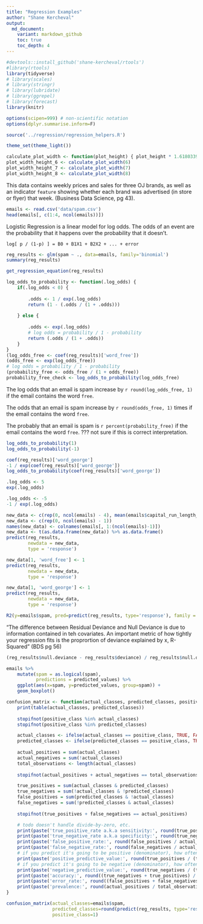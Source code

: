 ```yaml
---
title: "Regression Examples"
author: "Shane Kercheval"
output:
  md_document:
    variant: markdown_github
    toc: true
    toc_depth: 4
---
```


```r
#devtools::install_github('shane-kercheval/rtools')
#library(rtools)
library(tidyverse)
# library(scales)
# library(stringr)
# library(lubridate)
# library(ggrepel)
# library(forecast)
library(knitr)

options(scipen=999) # non-scientific notation
options(dplyr.summarise.inform=F)

source('../regression/regression_helpers.R')

theme_set(theme_light())

calculate_plot_width <- function(plot_height) { plot_height * 1.61803398875 }
plot_width_height_6 <- calculate_plot_width(6)
plot_width_height_7 <- calculate_plot_width(7)
plot_width_height_8 <- calculate_plot_width(8)
```

This data contains weekly prices and sales for three OJ brands, as well as an indicator `feature` showing whether each brand was advertised (in store or flyer) that week. (Business Data Science, pg 43).

```r
emails <- read.csv('data/spam.csv')
head(emails[, c(1:4, ncol(emails))])
```

Logistic Regression is a linear model for log odds. The odds of an event are the probability that it happens over the probability that it doesn't.

`log[ p / (1-p) ] = B0 + B1X1 + B2X2 + ... + error`

```r
reg_results <- glm(spam ~ ., data=emails, family='binomial')
summary(reg_results)
```

```r
get_regression_equation(reg_results)
```

```r
log_odds_to_probability <- function(.log_odds) {
    if(.log_odds < 0) {
        
        .odds <- 1 / exp(.log_odds)
        return (1 - (.odds / (1 + .odds)))
        
    } else {
    
        .odds <- exp(.log_odds)
        # log odds = probability / 1 - probability
        return (.odds / (1 + .odds))
    }
}
(log_odds_free <- coef(reg_results)['word_free'])
(odds_free <- exp(log_odds_free))
# log odds = probability / 1 - probability
(probability_free <- odds_free / (1 + odds_free))
probability_free_check <- log_odds_to_probability(log_odds_free)
```

The log odds that an email is spam increase by ``r round(log_odds_free, 1)`` if the email contains the word `free`.

The odds that an email is spam increase by ``r round(odds_free, 1)`` times if the email contains the word `free`.

The probably that an email is spam is ``r percent(probability_free)`` if the email contains the word `free`. ??? not sure if this is correct interpretation.

```r
log_odds_to_probability(1)
log_odds_to_probability(-1)
```

```r
coef(reg_results)['word_george']
-1 / exp(coef(reg_results)['word_george'])
log_odds_to_probability(coef(reg_results)['word_george'])
```

```r
.log_odds <- 5
exp(.log_odds)

.log_odds <- -5
-1 / exp(.log_odds)
```

```r
new_data <- c(rep(0, ncol(emails) - 4), mean(emails$capital_run_length_average), mean(emails$capital_run_length_longest), mean(emails$capital_run_length_total))
new_data <- c(rep(0, ncol(emails) - 1))
names(new_data) <- colnames(emails[, 1:(ncol(emails)-1)])
new_data <- t(as.data.frame(new_data)) %>% as.data.frame()
predict(reg_results,
        newdata = new_data,
        type = 'response')

new_data[1, 'word_free'] <- 1
predict(reg_results,
        newdata = new_data,
        type = 'response')

new_data[1, 'word_george'] <- 1
predict(reg_results,
        newdata = new_data,
        type = 'response')
```

```r
R2(y=emails$spam, pred=predict(reg_results, type='response'), family = 'binomial')
```

"The difference between Residual Deviance and Null Deviance is due to information contained in teh covariates. An important metric of how tightly your regression fits is the proprortion of deviance explained by x, R-Squared" (BDS pg 56)

```r
(reg_results$null.deviance - reg_results$deviance) / reg_results$null.deviance
```

```r
emails %>%
    mutate(spam = as.logical(spam),
           predictions = predicted_values) %>%
    ggplot(aes(x=spam, y=predicted_values, group=spam)) +
    geom_boxplot()
```

```r
confusion_matrix <- function(actual_classes, predicted_classes, positive_class) {
    print(table(actual_classes, predicted_classes))
    
    stopifnot(positive_class %in% actual_classes)
    stopifnot(positive_class %in% predicted_classes)

    actual_classes <- ifelse(actual_classes == positive_class, TRUE, FALSE)
    predicted_classes <- ifelse(predicted_classes == positive_class, TRUE, FALSE)
    
    actual_positives = sum(actual_classes)
    actual_negatives = sum(!actual_classes)
    total_observations <- length(actual_classes)
    
    stopifnot(actual_positives + actual_negatives == total_observations)

    true_positives = sum(actual_classes & predicted_classes)
    true_negatives = sum(!actual_classes & !predicted_classes)
    false_positives = sum(predicted_classes & !actual_classes)
    false_negatives = sum(!predicted_classes & actual_classes)
    
    stopifnot(true_positives + false_negatives == actual_positives)

    # todo doesn't handle divide-by-zero, etc.
    print(paste('true_positive_rate a.k.a sensitivity:', round(true_positives / actual_positives, 4)))
    print(paste('true_negative_rate a.k.a specificity:', round(true_negatives / actual_negatives, 4)))
    print(paste('false_positive_rate:', round(false_positives / actual_negatives, 4)))
    print(paste('false_negative_rate:', round(false_negatives / actual_positives, 4)))
    # if you predict it's going to be positive (denominator), how often is it (numerator)?
    print(paste('positive_predictive_value:', round(true_positives / (true_positives + false_positives), 4)))
    # if you predict it's going to be negative (denominator), how often is it (numerator)?
    print(paste('negative_predictive_value:', round(true_negatives / (true_negatives + false_negatives), 4)))
    print(paste('accuracy:', round((true_negatives + true_positives) / total_observations, 4)))
    print(paste('error_rate:', round((false_positives + false_negatives) / total_observations, 4)))
    print(paste('prevalence:', round(actual_positives / total_observations, 4)))
}

confusion_matrix(actual_classes=emails$spam,
                 predicted_classes=round(predict(reg_results, type='response')),
                 positive_class=1)
```
